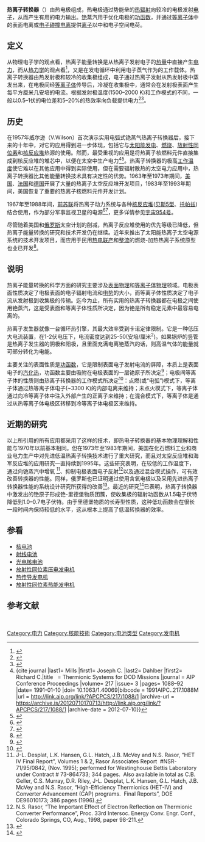 '''热离子转换器'''（{{lang-en|Thermionic converter}}）由热电极组成，热电极通过势能垒的[[热发射|热辐射]]向较冷的电极发射[[电子|电子]]，从而产生有用的电力输出。[[铯|铯]]蒸汽用于优化电极的[[功函数|功函数]]，并通过[[等离子体|等离子体]]中的表面电离或[[电子电离|电子碰撞电离]]提供[[离子|离子]]以中和电子空间电荷。

==定义==
从物理电子学的观点看，热离子能量转换是从热离子发射电子的[[热量|热量]]中直接产生[[电力|电力]]，而从[[热力学|热力学]]的观点看<ref>{{Cite book| last = Rasor| first = N. S.| contribution = Thermionic Energy Converter| year = 1983| title = Fundamentals Handbook of Electrical and Computer Engineering| editor-last = Chang| editor-first = Sheldon S. L.| volume = II| page = 668| place = New York| publisher = Wiley| isbn = 0-471-86213-4| url = https://archive.org/details/fundamentalshand0000unse| url-access = registration}}</ref>，又是在发电循环中利用电子蒸气作为的工作载体。热离子转换器由热发射极和较冷的收集极组成，电子通过热离子发射从热发射极中蒸发出来，在电极间经[[等离子体|等离子体]]传导后，冷凝在收集极中，通常会在发射极表面产生每平方厘米几安培的电流。根据发射极温度(1500–2000 K)和工作模式的不同，一般以0.5–1伏的电位差和5–20%的热效率向负载提供电力<ref>{{Cite book| last = Hatsopoulos| first = G. N.| last2 = Gyftopoulos| first2 = E. P.| title = Thermionic Energy Conversion| place = Cambridge, MA| publisher = [[MIT_Press|MIT Press]]| year = 1974| volume = I| isbn = 0-262-08059-1| url-access = registration| url = https://archive.org/details/Thermionic_00_Hats}}</ref><ref>{{cite journal| last = Baksht| first = F. G.|author2=G. A. Dyvzhev |author3=A. M. Martsinovskiy |author4=B. Y. Moyzhes |author5=G. Y. Dikus |author6=E. B. Sonin |author7=V. G. Yuryev | title = Thermionic converters and low-temperature plasma (trans. from Termoemissionnye prebrazovateli i nizkotemperaturnaia plazma)| page = 490| year = 1973}}</ref>。

==历史==
在1957年威尔逊（V.Wilson）首次演示实用电弧式铯蒸气热离子转换器后，接下来的十年中，对它的应用得到进一步体现，包括它与[[太阳能发电|太阳能发电]]、[[燃烧|燃烧]]、[[放射性同位素|放射性同位素]]和[[核反应堆|核反应堆]]热源的使用。然而，最受重视的应用是将热离子核燃料元件直接集成到核反应堆的堆芯中，以便在太空中生产电力<ref>{cite journal |last1= Mills |first1= Joseph C. |last2= Dahlber |first2= Richard C.|title   = Thermionic Systems for DOD Missions |journal = AIP Conference Proceedings |volume= 217 |issue= 3 |pages= 1088–92 |date= 1991-01-10 |doi= 10.1063/1.40069|bibcode = 1991AIPC..217.1088M |url = http://link.aip.org/link/?APCPCS/217/1088/1
|archive-url = https://archive.is/20120710170713/http://link.aip.org/link/?APCPCS/217/1088/1
|archive-date = 2012-07-10}}</ref><ref>{{cite journal | last= Gryaznov | first= G. M. |author2=E. E. Zhabotinskii |author3=A. V. Zrodnikov |author4=Yu. V. Nikolaev |author5=N. N. Ponomarev-Stepnoi |author6=V. Ya. Pupko |author7=V. I. Serbin |author8=V. A. Usov | title= Thermoemission reactor-converters for nuclear power units in outer space | journal=Soviet Atomic Energy | volume= 66 | issue= 6 | pages= 374–377 | publisher= Plenus Pub. Co. | date= June 1989| issn= 1573-8205 | doi= 10.1007/BF01123508}}
</ref>。热离子转换器的极高[[工作温度|工作温度]]使它难以在其他应用中得到实际使用，但在需要辐射散热的太空电力应用中，热离子转换器比其他能量转换技术具有决定性的优势。1963年至1973年期间，[[美国|美国]]、[[法国|法国]]和[[德国|德国]]开展了大量的热离子太空反应堆开发项目，1983年至1993年期间，美国恢复了重要的热离子核燃料元件开发计划。

1967年至1988年间，[[前苏联|前苏联]]将热离子动力系统与各种[[核反应堆|核反应堆]]([[贝斯5型|贝斯5型]]、[[托帕兹核反应堆|托帕兹]])结合使用，作为部分军事监视卫星的电源<ref>{{cite book | title= Bulletin of the Atomic Scientists | date= July 1993| pages= 12| url= https://books.google.com/books?id=lQwAAAAAMBAJ&pg=PA12}}</ref><ref>{{cite book | title= Proceedings of a Symposium Advanced Compact Reactor Systems: National Academy of Sciences, Washington, D.C., November 15-17, 1982| year= 1983 | publisher= National Academies| pages= 65–| id= NAP:15535| url= https://books.google.com/books?id=fmIrAAAAYAAJ&pg=PA65}}</ref>，更多详情参见[[宇宙954号|宇宙954号]]。

尽管随着美国和[[俄罗斯|俄罗斯]]太空计划的削减，热离子反应堆使用的优先等级已降低，但热离子能量转换的研究和技术开发仍在继续。近年来推出了太阳能热离子太空电源系统的技术开发项目，而应用于民用[[热电联产|热电联产]]和[[整流器|整流]]的燃烧-加热热离子系统原型也业已开发<ref>{{cite journal| last1= van Kemenade| first1= E.| last2= Veltkamp| first2= W.B.| title= Design of a Thermionic Converter for a Domestic Heating System| journal= Proceedings of the 29th Intersociety Energy Conversion Engineering Conference| volume= II| date= 1994-08-07| url= http://alexandria.tue.nl/repository/freearticles/603938.pdf| access-date= 2021-02-15| archive-date= 2012-02-16| archive-url= https://web.archive.org/web/20120216051530/http://alexandria.tue.nl/repository/freearticles/603938.pdf| dead-url= no}}</ref>。

==说明==
热离子能量转换的科学方面的研究主要涉及[[表面科学#表面物理|表面物理]]和[[等离子体|等离子体物理]]领域。电极表面性质决定了电极表面的电子辐射电流和[[电势|电势]]的大小，而等离子体性质决定了电子流从发射极到收集极的传输。迄今为止，所有实用的热离子转换器都在电极之间使用铯蒸汽，这是受表面和等离子体性质所决定，因为铯是所有稳定元素中最容易电离的。

热离子发生器就像一台循环热引擎，其最大效率受到卡诺定律限制。它是一种低压大电流装置，在1-2伏电压下，电流密度达到25-50(安培/厘米<sup>2</sup>)。如果锅炉的竖管是热离子发生器的阴极和阳极，且里面充满电离铯蒸汽的话，则高温气体的能量就可部分转化为电能。

主要关注的表面性质是[[功函数|功函数]]，它是限制表面电子发射电流的屏障，本质上是表面电子的[[汽化热|汽化热]]，功函数主要由吸附在电极表面的一层铯原子所决定<ref>{{cite journal| last = Rasor| first = Ned S.|author2=Charles Warner | title = Correlation of Emission Processes for Adsorbed Alkali Films on Metal Surfaces| journal = Journal of Applied Physics| volume = 35| issue = 9| page = 2589| publisher = The American Institute of Physics| date = September 1964| url = http://scitation.aip.org/getabs/servlet/GetabsServlet?prog=normal&id=JAPIAU000035000009002589000001&idtype=cvips&gifs=yes| issn = 0021-8979| doi = 10.1063/1.1713806| bibcode=1964JAP....35.2589R}}</ref>；电极间等离子体的性质则由热离子转换器的工作模式所决定<ref>{{cite journal| last = Rasor| first = Ned S.| title = Thermionic Energy Conversion Plasmas| journal = IEEE Transactions on Plasma Science| volume = 19| issue = 6| pages = 1191–1208| date = December 1991| doi = 10.1109/27.125041|bibcode = 1991ITPS...19.1191R }}</ref>：点燃(或“电弧”)模式下，等离子体通过热等离子体电子(~3300 K)的内部电离来维持；未点火模式下，等离子体通过向冷等离子体中注入外部产生的正离子来维持；在混合模式下，等离子体是通过从热等离子体电极区转移到冷等离子体电极区来维持。

==近期的研究==
以上所引用的所有应用都采用了这样的技术，即热电子转换器的基本物理理解和性能与1970年以前基本相同。但在1973年至1983年期间，美国在化石燃料工业和商业电力生产中对先进低温热离子转换技术进行了重大研究，而且对太空反应堆和海军反应堆的应用研究一直持续到1995年。这些研究表明，在较低的工作温度下，通过向铯蒸汽中增氧 <ref>J-L. Desplat, L.K. Hansen, G.L. Hatch, J.B. McVey and N.S. Rasor, “HET IV Final Report”, Volumes 1 & 2, Rasor Associates Report  #NSR-71/95/0842, (Nov. 1995); performed for Westinghouse Bettis Laboratory under Contract # 73-864733; 344 pages.  Also available in total as C.B. Geller, C.S. Murray, D.R. Riley, J-L. Desplat, L.K. Hansen, G.L. Hatch, J.B. McVey and N.S. Rasor, “High-Efficiency Thermionics (HET-IV) and Converter Advancement (CAP) programs.  Final Reports”, DOE DE96010173; 386 pages (1996).</ref>、抑制电极表面电子反射<ref>N.S. Rasor, “The Important Effect of Electron Reflection on Thermionic Converter Performance”, Proc. 33rd Intersoc. Energy Conv. Engr. Conf., Colorado Springs, CO, Aug., 1998, paper 98-211.</ref>以及通过混合模式操作，可有效改善转换器的性能。同样，俄罗斯也已证明通过使用含氧电极以及采用先进热离子转换器性能的系统设计研究所获得的改善<ref>{{cite journal| last = Yarygin| first = Valery I.|author2=Viktor N. Sidelnikov |author3=Vitaliy S. Mironov | title = Energy Conversion Options For NASA's Space Nuclear Power Systems Initiative – Underestimated Capability of Thermionics| journal = Proceedings of the 2nd International Energy Conversion Engineering Conference}}</ref>。最近的研究<ref>{{cite journal| last = Svensson| first = Robert|author2=Leif Holmlid | title = Very low work function surfaces from condensed excited states: Rydberg matter of cesium| journal = Surface Science| volume = 269-270| pages = 695–699| date = 1992-05-15| issn = 0039-6028| doi = 10.1016/0039-6028(92)91335-9|bibcode = 1992SurSc.269..695S }}</ref>已表明，热离子转换器中激发出的铯原子形成铯-里德堡物质团簇，使收集极的辐射功函数从1.5电子伏特降低到1.0–0.7电子伏特。由于里德堡物质的长寿型性质，这种低功函数会在很长一段时间内保持较低的水平，这从根本上提高了低温转换器的效率。

==参看==
*[[核电池|核电池]]
*[[射线电池|射线电池]]
*[[光电核电池|光电核电池]]
*[[放射性同位素压电发电机|放射性同位素压电发电机]]
*[[热传导发电机|热传导发电机]]
*[[放射性同位素热能发电机|放射性同位素热能发电机]]

==参考文献==
{{Reflist}}
 
{{DEFAULTSORT:热离子转换器}}
[[Category:电力|Category:电力]]
[[Category:核能技術|Category:核能技術]]
[[Category:电池类型|Category:电池类型]]
[[Category:发电机|Category:发电机]]